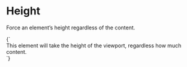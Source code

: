
<Meta title="Utilities/height" />

# Height

Force an element’s height regardless of the content.

<Canvas>
  <Story name="100vh">
    {`
      <div class="u-height-100vh u-bg--gray-10">
        This element will take the height of the viewport, regardless how much content.
      </div>
    `}
  </Story>
</Canvas>
